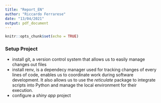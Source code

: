 ```yaml
---
title: "Report_EN"
author: "Riccardo Ferrarese"
date: "13/04/2021"
output: pdf_document
---
```


```r
knitr::opts_chunk$set(echo = TRUE)
```

### Setup Project

- install git, a version control system that allows us to easily manage changes out files
- install renv, is a dependecy manager used for tracking changes of every lines of code, enables us to coordinate work during software development.  It also allows us to use the _reticulate_ package to integrate scripts into Python and manage the local environment for their execution.
- configure a *shiny app* project 
